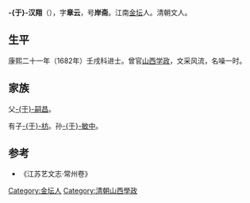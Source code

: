 {{noteta
|T=zh-hans:于汉翔;zh-hk:于漢翔;zh-tw:于漢翔;
|1=zh-hans:于;zh-hk:于;zh-tw:于;
}}
'''-{于}-汉翔'''（{{bd|1647年||1732年||Yu于}}），字'''章云'''，号'''岸斋'''。江南[[金坛|金坛]]人。清朝文人。

== 生平 ==
康熙二十一年（1682年）壬戌科进士。曾官[[山西|山西]][[学政|学政]]，文采风流，名噪一时。

== 家族 ==
父[[于嗣昌|-{于}-嗣昌]]。

有子[[于枋|-{于}-枋]]。孙[[于敏中|-{于}-敏中]]。

==参考==
*《江苏艺文志·常州卷》

{{康熙二十一年壬戌科殿試金榜}}

{{Authority control}}

{{DEFAULTSORT:Yu于}}
[[Category:金坛人|Category:金坛人]]
[[Category:清朝山西學政|Category:清朝山西學政]]
